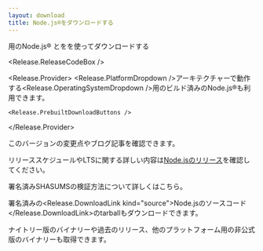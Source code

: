 ```yaml
---
layout: download
title: Node.js®をダウンロードする
---
```


<section>
  <Release.OperatingSystemDropdown />用のNode.js® <Release.VersionDropdown />と<Release.PackageManagerDropdown />を<Release.InstallationMethodDropdown />を使ってダウンロードする

<Release.ReleaseCodeBox />

  <Release.Provider>
    <Release.PlatformDropdown />アーキテクチャーで動作する<Release.OperatingSystemDropdown />用のビルド済みのNode.js®も利用できます。

    <Release.PrebuiltDownloadButtons />

  </Release.Provider>
</section>

<section>
  このバージョンの<Release.ChangelogLink>変更点</Release.ChangelogLink>や<Release.BlogPostLink>ブログ記事</Release.BlogPostLink>を確認できます。

リリーススケジュールやLTSに関する詳しい内容は[Node.jsのリリース](/ja/about/previous-releases)を確認してください。

署名済みSHASUMSの<LinkWithArrow href="https://github.com/nodejs/node#verifying-binaries">検証方法</LinkWithArrow>について詳しくはこちら。

署名済みの<Release.DownloadLink kind="source">Node.jsのソースコード</Release.DownloadLink>のtarballもダウンロードできます。

  <LinkWithArrow href="https://nodejs.org/download/nightly/">ナイトリー版</LinkWithArrow>のバイナリーや<LinkWithArrow href="https://nodejs.org/download/release/">過去のリリース</LinkWithArrow>、他のプラットフォーム用の<LinkWithArrow href="https://unofficial-builds.nodejs.org/download/">非公式版</LinkWithArrow>のバイナリーも取得できます。
</section>
